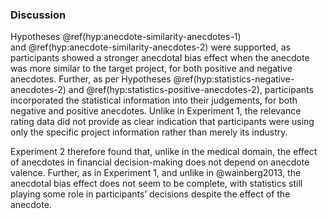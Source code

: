 ### Discussion

Hypotheses \@ref(hyp:anecdote-similarity-anecdotes-1)
and \@ref(hyp:anecdote-similarity-anecdotes-2) were supported, as participants
showed a stronger anecdotal bias effect when the anecdote was more similar to
the target project, for both positive and negative anecdotes. Further, as per
Hypotheses \@ref(hyp:statistics-negative-anecdotes-2)
and \@ref(hyp:statistics-positive-anecdotes-2), participants incorporated the
statistical information into their judgements, for both negative and positive
anecdotes. Unlike in Experiment 1, the relevance rating data did not provide as
clear indication that participants were using only the specific project
information rather than merely its industry.

Experiment 2 therefore found that, unlike in the medical domain, the effect of
anecdotes in financial decision-making does not depend on anecdote valence.
Further, as in Experiment 1, and unlike in @wainberg2013, the anecdotal bias
effect does not seem to be complete, with statistics still playing some role in
participants' decisions despite the effect of the anecdote.
